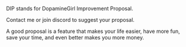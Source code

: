 DIP stands for DopamineGirl Improvement Proposal.

Contact me or join discord to suggest your proposal.

A good proposal is a feature that makes your life easier, have more fun, save your time, and even better makes you more money.